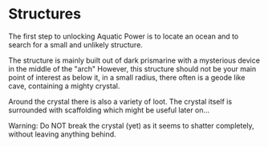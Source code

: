# Structures

The first step to unlocking Aquatic Power is to locate an ocean and to search for a small and unlikely structure.

The structure is mainly built out of dark prismarine with a mysterious device in the middle of the "arch"
However, this structure should not be your main point of interest as below it, in a small radius, there often
is a geode like cave, containing a mighty crystal.

Around the crystal there is also a variety of loot. The crystal itself is surrounded with scaffolding which might be useful
later on...

Warning: Do NOT break the crystal (yet) as it seems to shatter completely, without leaving anything behind.
